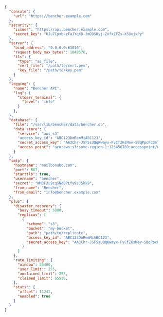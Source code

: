 ```json
{
  "console": {
    "url": "https://bencher.example.com"
  },
  "security": {
    "issuer": "https://api.bencher.example.com",
    "secret_key": "UJu7Cpxb-zFaJYqXD-3mDDSDyj-ZvfxZFZs-X58xjxPy"
  },
  "server": {
    "bind_address": "0.0.0.0:61016",
    "request_body_max_bytes": 1048576,
    "tls": {
      "type": "as_file",
      "cert_file": "/path/to/cert.pem",
      "key_file": "/path/to/key.pem"
    }
  },
  "logging": {
    "name": "Bencher API",
    "log": {
      "stderr_terminal": {
        "level": "info"
      }
    },
  },
  "database": {
    "file": "/var/lib/bencher/data/bencher.db",
    "data_store": {
      "service": "aws_s3"
      "access_key_id": "ABC123DoRemMiABC123",
      "secret_access_key": "AA3Chr-JSF5sUQqKwayx-FvCfZKsMev-5BqPpcFC3m7",
      "access_point": "arn:aws:s3:some-region-1:123456789:accesspoint/my-bucket/path/to/backup/dir"
    }
  },
  "smtp": {
    "hostname": "mailbonobo.com",
    "port": 587,
    "starttls": true,
    "username": "bencher",
    "secret": "WM3F2u9cqSNdBPLfy9sJ5kk9",
    "from_name": "Bencher",
    "from_email": "info@bencher.example.com"
  },
  "plus": {
    "disaster_recovery": {
      "busy_timeout": 5000,
      "replicas": [
        {
          "scheme": "s3",
          "bucket": "my-bucket",
          "path": "path/to/replicate",
          "access_key_id": "ABC123DoRemMiABC123",
          "secret_access_key": "AA3Chr-JSF5sUQqKwayx-FvCfZKsMev-5BqPpcFC3m7"
        }
      ]
    },
    "rate_limiting": {
      "window": 86400,
      "user_limit": 255,
      "unclaimed_limit": 255,
      "claimed_limit": 65536,
    },
    "stats": {
      "offset": 11242,
      "enabled": true
    }
  }
}
```